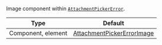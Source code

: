 Image component within [`AttachmentPickerError`](/reactnative/core-components/overlay-provider#attachmentpickererror).

| Type | Default |
| - | - |
| Component, element | [AttachmentPickerErrorImage](https://github.com/GetStream/stream-chat-react-native/blob/master/src/components/AttachmentPicker/components/AttachmentPickerErrorImage.tsx) |